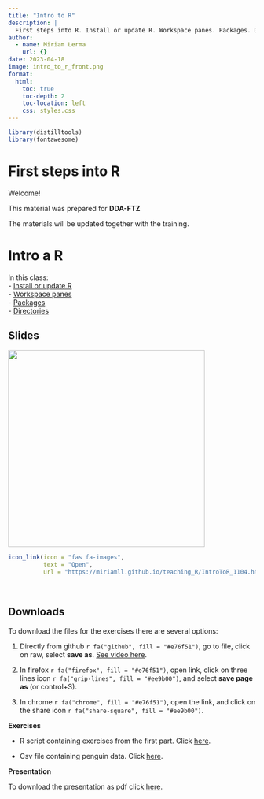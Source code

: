 ```yaml
---
title: "Intro to R"
description: |
  First steps into R. Install or update R. Workspace panes. Packages. Directories. Load data.   
author:
  - name: Miriam Lerma
    url: {}
date: 2023-04-18
image: intro_to_r_front.png
format:
  html:
    toc: true
    toc-depth: 2
    toc-location: left
    css: styles.css
---
```


```r
library(distilltools)
library(fontawesome)
```

# First steps into R

Welcome!

This material was prepared for **DDA-FTZ**

The materials will be updated together with the training.

# Intro a R

In this class: <br> - [Install or update R](https://miriamll.github.io/teaching_R/IntroToR_1104.html#7)<br> - [Workspace panes](https://miriamll.github.io/teaching_R/IntroToR_1104.html#22)<br> - [Packages](https://miriamll.github.io/teaching_R/IntroToR_1104.html#52)<br> - [Directories](https://miriamll.github.io/teaching_R/IntroToR_1104.html#56)<br>

## Slides

<html>

<body><left> <a href="https://miriamll.github.io/teaching_R/IntroToR_1104.html#1"><img src="https://github.com/MiriamLL/teaching_R/blob/master/Images/000Index.png?raw=true" style="width:400px"/></a> </left></body>

</html>

```r
icon_link(icon = "fas fa-images",
          text = "Open",
          url = "https://miriamll.github.io/teaching_R/IntroToR_1104.html#1")
```

<br>

## Downloads

To download the files for the exercises there are several options:

1.  Directly from github `r fa("github", fill = "#e76f51")`, go to file, click on raw, select **save as**. [See video here](https://www.gitkraken.com/learn/git/github-download#how-to-download-a-csv-from-github).

2.  In firefox `r fa("firefox", fill = "#e76f51")`, open link, click on three lines icon `r fa("grip-lines", fill = "#ee9b00")`, and select **save page as** (or control+S).

3.  In chrome `r fa("chrome", fill = "#e76f51")`, open the link, and click on the share icon `r fa("share-square", fill = "#ee9b00")`.

**Exercises**

-   R script containing exercises from the first part. Click [here](https://raw.githubusercontent.com/MiriamLL/teaching_R/master/01Exercises.R).

-   Csv file containing penguin data. Click [here](https://raw.githubusercontent.com/MiriamLL/teaching_R/master/Downloads/penguins1.csv).

**Presentation**

To download the presentation as pdf click [here](https://github.com/MiriamLL/data_supporting_webpage/blob/main/Teaching/IntroToR.pdf).
